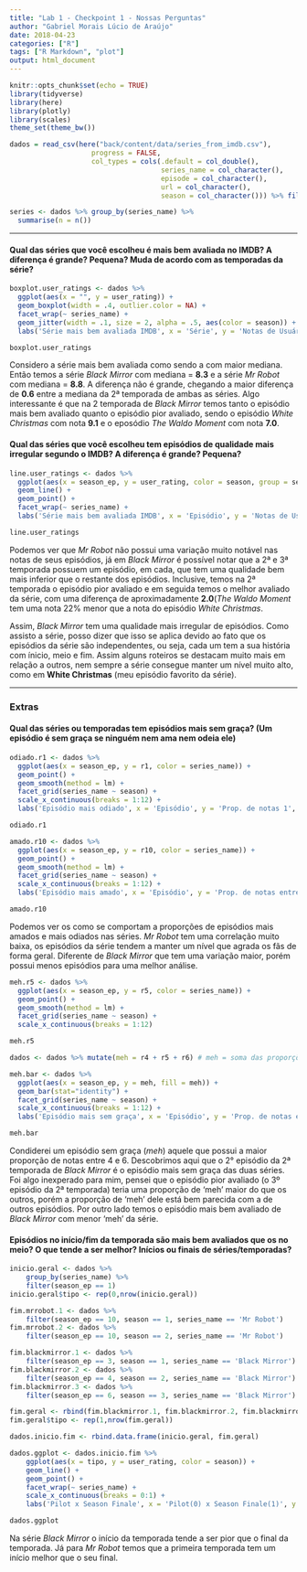 ```yaml
---
title: "Lab 1 - Checkpoint 1 - Nossas Perguntas"
author: "Gabriel Morais Lúcio de Araújo"
date: 2018-04-23
categories: ["R"]
tags: ["R Markdown", "plot"]
output: html_document
---
```


```r
knitr::opts_chunk$set(echo = TRUE)
library(tidyverse)
library(here)
library(plotly)
library(scales)
theme_set(theme_bw())
```

```r
dados = read_csv(here("back/content/data/series_from_imdb.csv"), 
                    progress = FALSE,
                    col_types = cols(.default = col_double(), 
                                     series_name = col_character(), 
                                     episode = col_character(), 
                                     url = col_character(),
                                     season = col_character())) %>% filter(series_name %in% c("Black Mirror", "Mr Robot"))

series <- dados %>% group_by(series_name) %>%
  summarise(n = n()) 
```

***

#### Qual das séries que você escolheu é mais bem avaliada no IMDB? A diferença é grande? Pequena? Muda de acordo com as temporadas da série?

```r
boxplot.user_ratings <- dados %>%
  ggplot(aes(x = "", y = user_rating)) +
  geom_boxplot(width = .4, outlier.color = NA) +
  facet_wrap(~ series_name) +
  geom_jitter(width = .1, size = 2, alpha = .5, aes(color = season)) +
  labs('Série mais bem avaliada IMDB', x = 'Série', y = 'Notas de Usuário', color = 'Temporada')

boxplot.user_ratings
```

Considero a série mais bem avaliada como sendo a com maior mediana. Então temos a série *Black Mirror* com mediana = **8.3** e a série *Mr Robot* com mediana = **8.8**. A diferença não é grande, chegando a maior diferença de **0.6** entre a mediana da 2ª temporada de ambas as séries. Algo interessante é que na 2 temporada de *Black Mirror* temos tanto o episódio mais bem avaliado quanto o episódio pior avaliado, sendo o episódio *White Christmas* com nota **9.1** e o eposódio *The Waldo Moment* com nota **7.0**.

#### Qual das séries que você escolheu tem episódios de qualidade mais irregular segundo o IMDB? A diferença é grande? Pequena?

```r
line.user_ratings <- dados %>%
  ggplot(aes(x = season_ep, y = user_rating, color = season, group = season)) + 
  geom_line() + 
  geom_point() +
  facet_wrap(~ series_name) +
  labs('Série mais bem avaliada IMDB', x = 'Episódio', y = 'Notas de Usuário', color = 'Temporada')

line.user_ratings
```

Podemos ver que *Mr Robot* não possui uma variação muito notável nas notas de seus episódios, já em *Black Mirror* é possível notar que a 2ª e 3ª temporada possuem um episódio, em cada, que tem uma qualidade bem mais inferior que o restante dos episódios. Inclusive, temos na 2ª temporada o episódio pior avaliado e em seguida temos o melhor avaliado da série, com uma diferença de aproximadamente **2.0**(*The Waldo Moment* tem uma nota 22% menor que a nota do episódio *White Christmas*.

Assim, *Black Mirror* tem uma qualidade mais irregular de episódios. Como assisto a série, posso dizer que isso se aplica devido ao fato que os episódios da série são independentes, ou seja, cada um tem a sua história com ínicio, meio e fim. Assim alguns roteiros se destacam muito mais em relação a outros, nem sempre a série consegue manter um nível muito alto, como em **White Christmas** (meu episódio favorito da série).

***

### Extras

#### Qual das séries ou temporadas tem episódios mais sem graça? (Um episódio é sem graça se ninguém nem ama nem odeia ele)

```r
odiado.r1 <- dados %>% 
  ggplot(aes(x = season_ep, y = r1, color = series_name)) +
  geom_point() +
  geom_smooth(method = lm) +
  facet_grid(series_name ~ season) +
  scale_x_continuous(breaks = 1:12) +
  labs('Episódio mais odiado', x = 'Episódio', y = 'Prop. de notas 1', color = 'Série')

odiado.r1
```

```r
amado.r10 <- dados %>%
  ggplot(aes(x = season_ep, y = r10, color = series_name)) +
  geom_point() +
  geom_smooth(method = lm) +
  facet_grid(series_name ~ season) +
  scale_x_continuous(breaks = 1:12) +
  labs('Episódio mais amado', x = 'Episódio', y = 'Prop. de notas entre 10', color = 'Série')

amado.r10
```

Podemos ver os como se comportam a proporções de episódios mais amados e mais odiados nas séries. *Mr Robot* tem uma correlação muito baixa, os episódios da série tendem a manter um nível que agrada os fãs de forma geral. Diferente de *Black Mirror* que tem uma variação maior, porém possui menos episódios para uma melhor análise.

```r
meh.r5 <- dados %>%
  ggplot(aes(x = season_ep, y = r5, color = series_name)) +
  geom_point() +
  geom_smooth(method = lm) +
  facet_grid(series_name ~ season) +
  scale_x_continuous(breaks = 1:12)

meh.r5
```

```r
dados <- dados %>% mutate(meh = r4 + r5 + r6) # meh = soma das proporções entre r4, r5 e r6

meh.bar <- dados %>%
  ggplot(aes(x = season_ep, y = meh, fill = meh)) +
  geom_bar(stat="identity") +
  facet_grid(series_name ~ season) +
  scale_x_continuous(breaks = 1:12) +
  labs('Episódio mais sem graça', x = 'Episódio', y = 'Prop. de notas entre 4-6', fill = 'Temporada')

meh.bar
```

Condiderei um episódio sem graça (*meh*) aquele que possui a maior proporção de notas entre 4 e 6. Descobrimos aqui que o 2° episódio da 2ª temporada de *Black Mirror* é o episódio mais sem graça das duas séries. Foi algo inexperado para mim, pensei que o episódio pior avaliado (o 3º episódio da 2ª temporada) teria uma proporção de 'meh' maior do que os outros, porém a proporção de 'meh' dele está bem parecida com a de outros episódios. Por outro lado temos o episódio mais bem avaliado de *Black Mirror* com menor 'meh' da série. 

#### Episódios no início/fim da temporada são mais bem avaliados que os no meio? O que tende a ser melhor? Inícios ou finais de séries/temporadas?

```r
inicio.geral <- dados %>% 
    group_by(series_name) %>%
    filter(season_ep == 1)
inicio.geral$tipo <- rep(0,nrow(inicio.geral))

fim.mrrobot.1 <- dados %>%
    filter(season_ep == 10, season == 1, series_name == 'Mr Robot')
fim.mrrobot.2 <- dados %>%
    filter(season_ep == 10, season == 2, series_name == 'Mr Robot')

fim.blackmirror.1 <- dados %>%
    filter(season_ep == 3, season == 1, series_name == 'Black Mirror')
fim.blackmirror.2 <- dados %>%
    filter(season_ep == 4, season == 2, series_name == 'Black Mirror')
fim.blackmirror.3 <- dados %>%
    filter(season_ep == 6, season == 3, series_name == 'Black Mirror')

fim.geral <- rbind(fim.blackmirror.1, fim.blackmirror.2, fim.blackmirror.3, fim.mrrobot.1, fim.mrrobot.2)
fim.geral$tipo <- rep(1,nrow(fim.geral))

dados.inicio.fim <- rbind.data.frame(inicio.geral, fim.geral)

dados.ggplot <- dados.inicio.fim %>%
    ggplot(aes(x = tipo, y = user_rating, color = season)) + 
    geom_line() + 
    geom_point() +
    facet_wrap(~ series_name) +
    scale_x_continuous(breaks = 0:1) +
    labs('Pilot x Season Finale', x = 'Pilot(0) x Season Finale(1)', y = 'Notas de Usuário', color = 'Temporada')

dados.ggplot
```

Na série *Black Mirror* o início da temporada tende a ser pior que o final da temporada. Já para *Mr Robot* temos que a primeira temporada tem um início melhor que o seu final.
